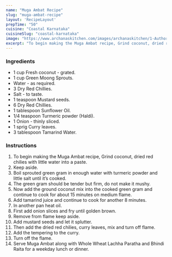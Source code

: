 ---
name: "Muga Ambat Recipe"
slug: "muga-ambat-recipe"
layout: 'RecipeLayout'
prepTime: "50"
cuisine: "Coastal Karnataka"
cuisineSlug: "coastal-karnataka"
image: "https://www.archanaskitchen.com/images/archanaskitchen/1-Author/jyothir/Muga_Ambat.jpg"
excerpt: "To begin making the Muga Ambat recipe, Grind coconut, dried red chilies with little water into a paste"
---

### Ingredients

- 1 cup Fresh coconut - grated.
- 1 cup Green Moong Sprouts.
- Water - as required.
- 3 Dry Red Chillies.
- Salt - to taste.
- 1 teaspoon Mustard seeds.
- 6 Dry Red Chillies.
- 1 tablespoon Sunflower Oil.
- 1/4 teaspoon Turmeric powder (Haldi).
- 1 Onion - thinly sliced.
- 1 sprig Curry leaves.
- 3 tablespoon Tamarind Water.

### Instructions

1. To begin making the Muga Ambat recipe, Grind coconut, dried red chilies with little water into a paste.
1. Keep aside.
1. Boil sprouted green gram in enough water with turmeric powder and little salt until it’s cooked.
1. The green gram should be tender but firm, do not make it mushy.
1. Now add the ground coconut mix into the cooked green gram and continue to cook for about 15 minutes on medium flame.
1. Add tamarind juice and continue to cook for another 8 minutes.
1. In another pan heat oil.
1. First add onion slices and fry until golden brown.
1. Remove from flame keep aside.
1. Add mustard seeds and let it splutter.
1. Then add the dried red chilies, curry leaves, mix and turn off flame.
1. Add the tempering to the curry.
1. Turn off the flame.
1. Serve Muga Ambat along with Whole Wheat Lachha Paratha and Bhindi Raita for a weekday lunch or dinner.
